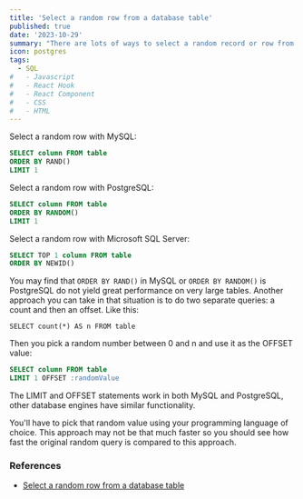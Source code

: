 ```yaml
---
title: 'Select a random row from a database table'
published: true
date: '2023-10-29'
summary: "There are lots of ways to select a random record or row from a database table. Here are some example SQL statements that don't require additional application logic, but each database server requires different SQL syntax."
icon: postgres
tags:
  - SQL
#   - Javascript
#   - React Hook
#   - React Component
#   - CSS
#   - HTML
---
```


Select a random row with MySQL:

<CodeBlock>

```sql title="MySQL.sql"
SELECT column FROM table
ORDER BY RAND()
LIMIT 1
```

</CodeBlock>

Select a random row with PostgreSQL:

<CodeBlock>

```sql title="PostgreSQL.sql"
SELECT column FROM table
ORDER BY RANDOM()
LIMIT 1
```

</CodeBlock>

Select a random row with Microsoft SQL Server:

<CodeBlock>

```sql title="SQLServer.sql"
SELECT TOP 1 column FROM table
ORDER BY NEWID()
```

</CodeBlock>

You may find that `ORDER BY RAND()` in MySQL or `ORDER BY RANDOM()` is PostgreSQL do not yield great performance on very large tables. Another approach you can take in that situation is to do two separate queries: a count and then an offset. Like this:

`SELECT count(*) AS n FROM table`

Then you pick a random number between 0 and n and use it as the OFFSET value:

<CodeBlock>

```sql title="Alternative.sql"
SELECT column FROM table
LIMIT 1 OFFSET :randomValue
```

</CodeBlock>

The LIMIT and OFFSET statements work in both MySQL and PostgreSQL, other database engines have similar functionality.

You'll have to pick that random value using your programming language of choice. This approach may not be that much faster so you should see how fast the original random query is compared to this approach.

### References

- [Select a random row from a database table](https://www.petefreitag.com/item/466.cfm)
